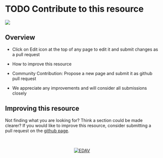 # TODO Contribute to this resource {#contribute}

![](images/banners/banners_contribute.png)

## Overview

- Click on Edit icon at the top of any page to edit it and submit changes as a pull request

- How to improve this resource
- Community Contribution: Propose a new page and submit it as github pull request
- We appreciate any improvements and will consider all submissions closely

## Improving this resource

Not finding what you are looking for? Think a section could be made clearer? If you would like to improve this resource, consider submitting a pull request on the [github page](https://github.com/jtr13/EDAV){target="_blank"}.









<!-- Footer -->
<center>
</br></br>
[![EDAV](images/icons/edav_resource_small.png)](index.html)
</br></br>
</center>
